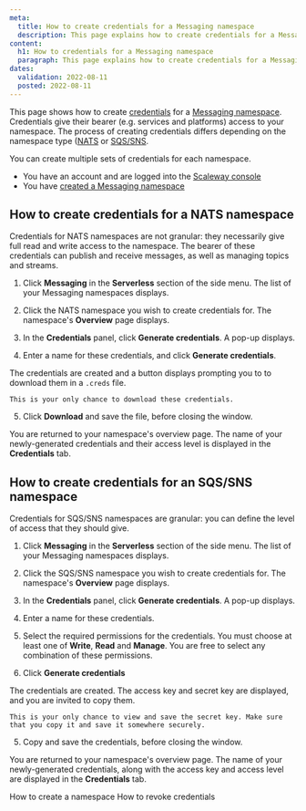 ```yaml
---
meta:
  title: How to create credentials for a Messaging namespace
  description: This page explains how to create credentials for a Messaging namespace
content:
  h1: How to credentials for a Messaging namespace
  paragraph: This page explains how to create credentials for a Messaging namespace
dates:
  validation: 2022-08-11
  posted: 2022-08-11 
---
```


This page shows how to create [credentials](/compute/messaging/concepts#namespace) for a [Messaging namespace](/compute/messaging/concepts#namespace). Credentials give their bearer (e.g. services and platforms) access to your namespace. The process of creating credentials differs depending on the namespace type ([NATS](/compute/messaging/concepts#nats) or [SQS/SNS](/compute/messaging/concepts#sqs).

You can create multiple sets of credentials for each namespace.

<Message type="requirement">

  - You have an account and are logged into the [Scaleway console](https://console.scaleway.com)
  - You have [created a Messaging namespace](/compute/messaging/how-to/create-namespace/)

</Message>

## How to create credentials for a NATS namespace

Credentials for NATS namespaces are not granular: they necessarily give full read and write access to the namespace. The bearer of these credentials can publish and receive messages, as well as managing topics and streams.

1. Click **Messaging** in the **Serverless** section of the side menu. The list of your Messaging namespaces displays.

2. Click the NATS namespace you wish to create credentials for. The namespace's **Overview** page displays.

3. In the **Credentials** panel, click **Generate credentials**. A pop-up displays.

  <Lightbox src="scaleway-nats-credentials.webp" alt="" />

4. Enter a name for these credentials, and click **Generate credentials**.

  The credentials are created and a button displays prompting you to to download them in a `.creds` file. 

  <Lightbox src="scaleway-nats-creds-generated.webp" alt="" />
  
  <Message type="warning">

    This is your only chance to download these credentials.

  </Message>

5. Click **Download** and save the file, before closing the window.

  You are returned to your namespace's overview page. The name of your newly-generated credentials and their access level is displayed in the **Credentials** tab.

  <Lightbox src="scaleway-credentials-list.webp" alt="" />


## How to create credentials for an SQS/SNS namespace

Credentials for SQS/SNS namespaces are granular: you can define the level of access that they should give.

1. Click **Messaging** in the **Serverless** section of the side menu. The list of your Messaging namespaces displays.

2. Click the SQS/SNS namespace you wish to create credentials for. The namespace's **Overview** page displays.

3. In the **Credentials** panel, click **Generate credentials**. A pop-up displays.

  <Lightbox src="scaleway-sqssns-credentials.webp" alt="" />

4. Enter a name for these credentials.

5. Select the required permissions for the credentials. You must choose at least one of **Write**, **Read** and **Manage**. You are free to select any combination of these permissions. 

6. Click **Generate credentials**

  The credentials are created. The access key and secret key are displayed, and you are invited to copy them.

  <Lightbox src="scaleway-sqssns-creds-generated.webp" alt="" />
  
  <Message type="warning">

    This is your only chance to view and save the secret key. Make sure that you copy it and save it somewhere securely.

  </Message>

5. Copy and save the credentials, before closing the window.

  You are returned to your namespace's overview page. The name of your newly-generated credentials, along with the access key and access level are displayed in the **Credentials** tab.

  <Lightbox src="scaleway-sqs-credentials-panel.webp" alt="" />

<Navigation title="See Also">
  <PreviousButton to="/compute/messaging/how-to/create-namespace/">How to create a namespace</PreviousButton>
  <NextButton to="/compute/messaging/how-to/revoke-credentials/">How to revoke credentials</NextButton>
</Navigation>
